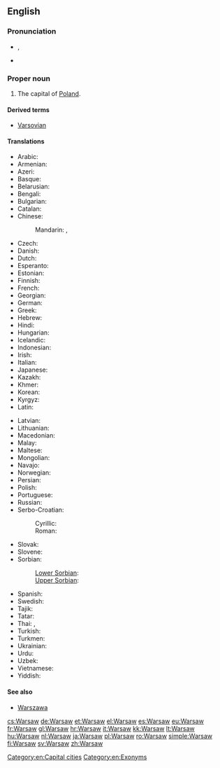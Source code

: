 {{also|warsaw}}
==English==
{{wikipedia}}

===Pronunciation===
* {{a|UK}} {{IPA|/ˈwɔːsɔː/}}, {{X-SAMPA|/"wO:sO:/}}
* {{a|US}} {{IPA|/ˈwɔrsɔ/|/ˈwɔrsɑ/}}

===Proper noun===
{{en-proper noun}}

# The capital of [[Poland]].

====Derived terms====
* [[Varsovian]]

====Translations====
{{trans-top|Capital city of Poland}}
* Arabic: {{t-|ar|وارسو|m|tr=wārsū}}
* Armenian: {{t-|hy|Վարշավա|tr=Varšava}}
* Azeri: {{t+|az|Varşava}}
* Basque: {{t+|eu|Varsovia}}
* Belarusian: {{t-|be|Варшава|f|tr=Varšáva}}
* Bengali: {{t-|bn|ওয়ার্সা|tr=oyarsa|sc=Beng}}
* Bulgarian: {{t-|bg|Варшава|f|tr=Varšava}}
* Catalan: {{t-|ca|Varsòvia|f}}
* Chinese:
*: Mandarin: {{t-|cmn|華沙|sc=Hani}},  {{t|cmn|华沙|tr=Huáshā|sc=Hani}}
* Czech: {{t+|cs|Varšava|f}}
* Danish: {{t-|da|Warszawa}}
* Dutch: {{t+|nl|Warschau}}
* Esperanto: {{t-|eo|Varsovio}}
* Estonian: {{t-|et|Varssavi}}
* Finnish: {{t+|fi|Varsova}}
* French: {{t+|fr|Varsovie|f}}
* Georgian: {{t-|ka|ვარშავა|tr=varšava|sc=Geor}}
* German: {{t+|de|Warschau|n}}
* Greek: {{t+|el|Βαρσοβία|f|tr=Varsovía}}
* Hebrew: {{t-|he|וורשה|tr=Varsha}}
* Hindi: {{t-|hi|वारसॉ||tr=vārso}}
* Hungarian: {{t+|hu|Varsó}}
* Icelandic: {{t-|is|Varsjá|f}}
* Indonesian: {{t-|id|Warsawa}}
* Irish: {{t-|ga|Vársá}}
* Italian: {{t+|it|Varsavia|f}}
* Japanese: {{t+|ja|ワルシャワ|tr=Warushawa}}
* Kazakh: {{t|kk|Варшава|tr=Varşava|sc=Cyrl}}
* Khmer: {{t-|km|វ៉ារ​សហ្វ|tr=vaasaf|sc=Khmr}}
* Korean: {{t+|ko|바르샤바|tr=Bareusyaba|sc=Hang}}
* Kyrgyz: {{t-|ky|Варшава|tr=Varşava|sc=Cyrl}}
* Latin: {{t+|la|Varsovia|f}}
{{trans-mid}}
* Latvian: {{t-|lv|Varšava}}
* Lithuanian: {{t+|lt|Varšuva}}
* Macedonian: {{t-|mk|Варшава|f|tr=Váršava}}
* Malay: {{t-|ms|Warsaw}}
* Maltese: {{t-|mt|Varsavja|f}}
* Mongolian: {{t-|mn|Варшав|tr=Varšav|sc=Cyrl}}
* Navajo: {{tø|nv|Wóosoo}}
* Norwegian: {{t+|no|Warszawa}}
* Persian: {{t+|fa|ورشو|tr=Varšou|sc=fa-Arab}}
* Polish: {{t+|pl|Warszawa|f}}
* Portuguese: {{t-|pt|Varsóvia|f}}
* Russian: {{t+|ru|Варшава|f|tr=Varšáva}}
* Serbo-Croatian:
*: Cyrillic: {{t-|sh|Варшава|f|sc=Cyrl}}
*: Roman: {{t-|sh|Varšava|f}}
* Slovak: {{t-|sk|Varšava|f}}
* Slovene: {{t+|sl|Varšava|f}}
* Sorbian:
*: [[Lower Sorbian]]: {{tø|dsb|Waršawa|f}}
*: [[Upper Sorbian]]: {{t-|hsb|Waršawa|f}}
* Spanish: {{t+|es|Varsovia|f}}
* Swedish: {{t+|sv|Warszawa}}
* Tajik: {{t-|tg|Варшава|tr=Varşava|sc=Cyrl}}
* Tatar: {{t-|tt|Варшава|tr=Varşava|sc=Cyrl}}
* Thai: {{t-|th|วอร์ซอ|tr=wor-sor}}, {{t-|th|วอร์ซอว์|tr=wor-sor}}
* Turkish: {{t-|tr|Varşova}}
* Turkmen: {{t-|tk|Warşawa}}
* Ukrainian: {{t-|uk|Варшава|f|tr=Varšáva}}
* Urdu: {{t-|ur|وارسا|tr=vārsā|sc=ur-Arab}}
* Uzbek: {{t-|uz|Varshava}}
* Vietnamese: {{t-|vi|Warszawa}}
* Yiddish: {{t-|yi|וואַרשע|tr=Varshe|f}}
{{trans-bottom}}

====See also====
* [[Warszawa]]

[[Category:en:Capital cities]]
[[Category:en:Exonyms]]

[[cs:Warsaw]]
[[de:Warsaw]]
[[et:Warsaw]]
[[el:Warsaw]]
[[es:Warsaw]]
[[eu:Warsaw]]
[[fr:Warsaw]]
[[gl:Warsaw]]
[[hr:Warsaw]]
[[it:Warsaw]]
[[kk:Warsaw]]
[[lt:Warsaw]]
[[hu:Warsaw]]
[[nl:Warsaw]]
[[ja:Warsaw]]
[[pl:Warsaw]]
[[ro:Warsaw]]
[[simple:Warsaw]]
[[fi:Warsaw]]
[[sv:Warsaw]]
[[zh:Warsaw]]